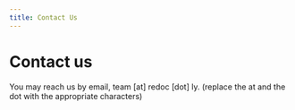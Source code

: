 ```yaml
---
title: Contact Us
---
```


# Contact us

You may reach us by email, team [at] redoc [dot] ly. (replace the at and the dot with the appropriate characters)

